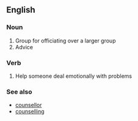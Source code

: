 ==English==
===Noun===
# Group for officiating over a larger group
#Advice

===Verb===

#Help someone deal emotionally with problems

===See also===
*[[counsellor]]
*[[counselling]]